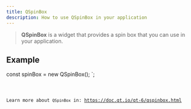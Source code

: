 ```yaml
---
title: QSpinBox
description: How to use QSpinBox in your application
---
```



> **QSpinBox** is a widget that provides a spin box that you can use in your application.

## Example


const spinBox = new QSpinBox();
`;

<Code code={qSpinBoxExample} title='example_spinBox.ts' lang='ts' />

Learn more about `QSpinBox` in: https://doc.qt.io/qt-6/qspinbox.html